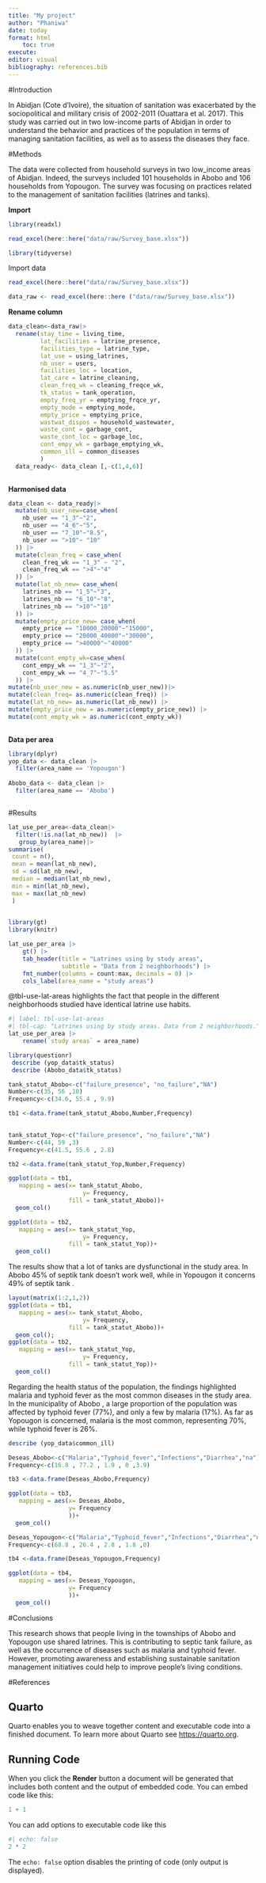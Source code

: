 ```yaml
---
title: "My project"
author: "Phaniwa"
date: today
format: html
    toc: true
execute:
editor: visual
bibliography: references.bib
---
```


#Introduction

In Abidjan (Cote d'Ivoire), the situation of sanitation was exacerbated by the sociopolitical and military crisis of 2002-2011 (Ouattara et al. 2017). This study was carried out in two low-income parts of Abidjan in order to understand the behavior and practices of the population in terms of managing sanitation facilities, as well as to assess the diseases they face.

#Methods

The data were collected from household surveys in two low_income areas of Abidjan. Indeed, the surveys included 101 households in Abobo and 106 households from Yopougon. The survey was focusing on practices related to the management of sanitation facilities (latrines and tanks).

**Import**

```r
library(readxl)
```

```r
read_excel(here::here("data/raw/Survey_base.xlsx"))
```

```r
library(tidyverse)
```

Import data

```r
read_excel(here::here("data/raw/Survey_base.xlsx"))

data_raw <- read_excel(here::here ("data/raw/Survey_base.xlsx"))
```

**Rename column**

```r
data_clean<-data_raw|>
  rename(stay_time = living_time,
         lat_facilities = latrine_presence,
         facilities_type = latrine_type,
         lat_use = using_latrines,
         nb_user = users,
         facilities_loc = location,
         lat_care = latrine_cleaning,
         clean_freq_wk = cleaning_freqce_wk,
         tk_status = tank_operation,
         empty_freq_yr = emptying_frqce_yr,
         empty_mode = emptying_mode,
         empty_price = emptying_price,
         wastwat_dispos = household_wastewater,
         waste_cont = garbage_cont,
         waste_cont_loc = garbage_loc,
         cont_empy_wk = garbage_emptying_wk,
         common_ill = common_diseases
         ) 
  data_ready<- data_clean [,-c(1,4,6)]
  
```

**Harmonised data**

```r
data_clean <- data_ready|>
  mutate(nb_user_new=case_when(
    nb_user == "1_3"~"2",
    nb_user == "4_6"~"5",
    nb_user == "7_10"~"8.5",
    nb_user == ">10"~ "10"
  )) |>
  mutate(clean_freq = case_when(
    clean_freq_wk == "1_3" ~ "2",
    clean_freq_wk == ">4"~"4"
  )) |>
  mutate(lat_nb_new= case_when(
    latrines_nb == "1_5"~"3",
    latrines_nb == "6_10"~"8",
    latrines_nb == ">10"~"10"
  )) |>
  mutate(empty_price_new= case_when(
    empty_price == "10000_20000"~"15000",
    empty_price == "20000_40000"~"30000",
    empty_price == ">40000"~"40000"
  )) |>
  mutate(cont_empty_wk=case_when(
    cont_empy_wk == "1_3"~"2",
    cont_empy_wk == "4_7"~"5.5"
  )) |>
mutate(nb_user_new = as.numeric(nb_user_new))|>
mutate(clean_freq= as.numeric(clean_freq)) |>
mutate(lat_nb_new= as.numeric(lat_nb_new)) |>
mutate(empty_price_new = as.numeric(empty_price_new)) |>
mutate(cont_empty_wk = as.numeric(cont_empty_wk))
  

```

**Data per area**

```r
library(dplyr)
yop_data <- data_clean |>
  filter(area_name == 'Yopougon') 
  
Abobo_data <- data_clean |>
  filter(area_name == 'Abobo')

```

```         
```

#Results

```r
lat_use_per_area<-data_clean|>
  filter(!is.na(lat_nb_new))  |> 
   group_by(area_name)|>
summarise(
 count = n(),
 mean = mean(lat_nb_new),
 sd = sd(lat_nb_new),
 median = median(lat_nb_new),
 min = min(lat_nb_new),
 max = max(lat_nb_new)
 )
 
```

```r
library(gt)
library(knitr)
```

```r
lat_use_per_area |> 
    gt() |> 
    tab_header(title = "Latrines using by study areas",
               subtitle = "Data from 2 neighborhoods") |>
    fmt_number(columns = count:max, decimals = 0) |> 
    cols_label(area_name = "study areas")
```

@tbl-use-lat-areas highlights the fact that people in the different neighborhoods studied have identical latrine use habits.

```r
#| label: tbl-use-lat-areas
#| tbl-cap: "Latrines using by study areas. Data from 2 neighborhoods."
lat_use_per_area |> 
    rename(`study areas` = area_name)
```

```r
library(questionr)
 describe (yop_data$tk_status)
 describe (Abobo_data$tk_status)

```

```r
tank_statut_Abobo<-c("failure_presence", "no_failure","NA")
Number<-c(35, 56 ,10)
Frequency<-c(34.6, 55.4 , 9.9)

tb1 <-data.frame(tank_statut_Abobo,Number,Frequency)
  
```

```r
tank_statut_Yop<-c("failure_presence", "no_failure","NA")
Number<-c(44, 59 ,3)
Frequency<-c(41.5, 55.6 , 2.8)

tb2 <-data.frame(tank_statut_Yop,Number,Frequency)
```

```r
ggplot(data = tb1,
   mapping = aes(x= tank_statut_Abobo, 
                     y= Frequency,
                 fill = tank_statut_Abobo))+
  geom_col()


```

```r


ggplot(data = tb2,
   mapping = aes(x= tank_statut_Yop, 
                     y= Frequency,
                 fill = tank_statut_Yop))+
  geom_col()

```

The results show that a lot of tanks are dysfunctional in the study area. In Abobo 45% of septik tank doesn't work well, while in Yopougon it concerns 49% of septik tank .

```r
layout(matrix(1:2,1,2))
ggplot(data = tb1,
   mapping = aes(x= tank_statut_Abobo, 
                     y= Frequency,
                 fill = tank_statut_Abobo))+
  geom_col();
ggplot(data = tb2,
   mapping = aes(x= tank_statut_Yop, 
                     y= Frequency,
                 fill = tank_statut_Yop))+
  geom_col()
```

Regarding the health status of the population, the findings highlighted malaria and typhoid fever as the most common diseases in the study area. In the municipality of Abobo , a large proportion of the population was affected by typhoid fever (77%), and only a few by malaria (17%). As far as Yopougon is concerned, malaria is the most common, representing 70%, while typhoid fever is 26%.

```r
describe (yop_data$common_ill)
```

```r

Deseas_Abobo<-c("Malaria","Typhoid_fever","Infections","Diarrhea","na")
Frequency<-c(16.8 , 77.2 , 1.9 , 0 ,3.9)

tb3 <-data.frame(Deseas_Abobo,Frequency)
```

```r
ggplot(data = tb3,
   mapping = aes(x= Deseas_Abobo,
                 y= Frequency
                 ))+
  geom_col()
```

```r
Deseas_Yopougon<-c("Malaria","Typhoid_fever","Infections","Diarrhea","na")
Frequency<-c(68.8 , 26.4 , 2.8 , 1.8 ,0)

tb4 <-data.frame(Deseas_Yopougon,Frequency)
```

```r
ggplot(data = tb4,
   mapping = aes(x= Deseas_Yopougon,
                 y= Frequency
                 ))+
  geom_col()
```

#Conclusions

This research shows that people living in the townships of Abobo and Yopougon use shared latrines. This is contributing to septic tank failure, as well as the occurrence of diseases such as malaria and typhoid fever. However, promoting awareness and establishing sustainable sanitation management initiatives could help to improve people's living conditions.

#References

## Quarto

Quarto enables you to weave together content and executable code into a finished document. To learn more about Quarto see <https://quarto.org>.

## Running Code

When you click the **Render** button a document will be generated that includes both content and the output of embedded code. You can embed code like this:

```r
1 + 1
```

You can add options to executable code like this

```r
#| echo: false
2 * 2
```

The `echo: false` option disables the printing of code (only output is displayed).
